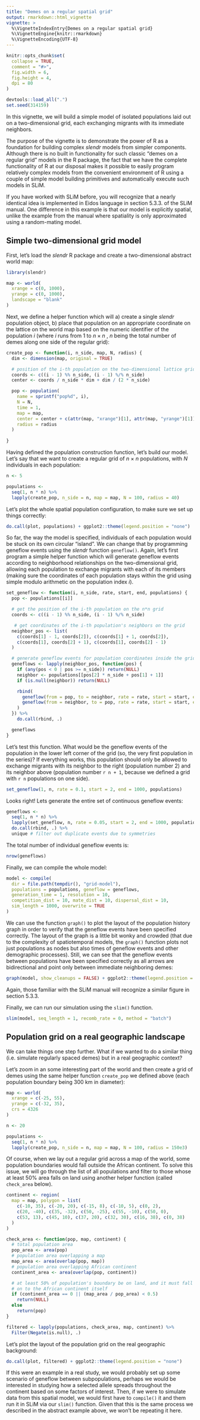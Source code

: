 ```yaml
---
title: "Demes on a regular spatial grid"
output: rmarkdown::html_vignette
vignette: >
  %\VignetteIndexEntry{Demes on a regular spatial grid}
  %\VignetteEngine{knitr::rmarkdown}
  %\VignetteEncoding{UTF-8}
---
```


```r
knitr::opts_chunk$set(
  collapse = TRUE,
  comment = "#>",
  fig.width = 6,
  fig.height = 4,
  dpi = 80
)
```

```r
devtools::load_all(".")
set.seed(314159)
```

In this vignette, we will build a simple model of isolated populations laid out on a two-dimensional grid, each exchanging migrants with its immediate neighbors.

The purpose of the vignette is to demonstrate the power of R as a foundation for building complex *slendr* models from simpler components. Although there is no built in functionality for such classic "demes on a regular grid" models in the R package, the fact that we have the complete functionality of R at our disposal makes it possible to easily program relatively complex models from the convenient environment of R using a couple of simple model building primitives and automatically execute such models in SLiM.

If you have worked with SLiM before, you will recognize that a nearly identical idea is implemented in Eidos language in section 5.3.3. of the SLiM manual. One difference in this example is that our model is explicitly spatial, unlike the example from the manual where spatiality is only approximated using a random-mating model.

## Simple two-dimensional grid model

First, let's load the *slendr* R package and create a two-dimensional abstract world map:

```r
library(slendr)
```

```r
map <- world(
  xrange = c(0, 1000),
  yrange = c(0, 1000),
  landscape = "blank"
)
```

Next, we define a helper function which will a) create a single *slendr* population object, b) place that population on an appropriate coordinate on the lattice on the world map based on the numeric identifier of the population *i* (where *i* runs from 1 to $n \times n$ , *n* being the total number of demes along one side of the regular grid):

```r
create_pop <- function(i, n_side, map, N, radius) {
  dim <- dimension(map, original = TRUE)

  # position of the i-th population on the two-dimensional lattice grid
  coords <- c((i - 1) %% n_side, (i - 1) %/% n_side)
  center <- coords / n_side * dim + dim / (2 * n_side)

  pop <- population(
    name = sprintf("pop%d", i),
    N = N,
    time = 1,
    map = map,
    center = center + c(attr(map, "xrange")[1], attr(map, "yrange")[1]),
    radius = radius
  )
  
}
```

Having defined the population construction function, let's build our model. Let's say that we want to create a regular grid of *n* × *n* populations, with *N* individuals in each population:

```r
n <- 5

populations <-
  seq(1, n * n) %>%
  lapply(create_pop, n_side = n, map = map, N = 100, radius = 40)
```

Let's plot the whole spatial population configuration, to make sure we set up things correctly:

```r
do.call(plot, populations) + ggplot2::theme(legend.position = "none")
```

So far, the way the model is specified, individuals of each population would be stuck on its own circular "island". We can change that by programming geneflow events using the *slendr* function `geneflow()`. Again, let's first program a simple helper function which will generate geneflow events according to neighborhood relationships on the two-dimensional grid, allowing each population to exchange migrants with each of its members (making sure the coordinates of each population stays within the grid using simple modulo arithmetic on the population index *i*).

```r
set_geneflow <- function(i, n_side, rate, start, end, populations) {
  pop <- populations[[i]]

  # get the position of the i-th population on the n*n grid
  coords <- c((i - 1) %% n_side, (i - 1) %/% n_side)

   # get coordinates of the i-th population's neighbors on the grid
  neighbor_pos <- list(
    c(coords[1] - 1, coords[2]), c(coords[1] + 1, coords[2]),
    c(coords[1], coords[2] + 1), c(coords[1], coords[2] - 1)
  )

  # generate geneflow events for population coordinates inside the grid
  geneflows <- lapply(neighbor_pos, function(pos) {
    if (any(pos < 0 | pos >= n_side)) return(NULL)
    neighbor <- populations[[pos[2] * n_side + pos[1] + 1]]
    if (is.null(neighbor)) return(NULL)

    rbind(
      geneflow(from = pop, to = neighbor, rate = rate, start = start, end = end, overlap = FALSE),
      geneflow(from = neighbor, to = pop, rate = rate, start = start, end = end, overlap = FALSE)
    )
  }) %>%
    do.call(rbind, .)

  geneflows
}
```

Let's test this function. What would be the geneflow events of the population in the lower left corner of the grid (so, the very first population in the series)? If everything works, this population should only be allowed to exchange migrants with its neighbor to the right (population number 2) and its neighbor above (population number `r n + 1`, because we defined a grid with `r n` populations on one side).

```r
set_geneflow(1, n, rate = 0.1, start = 2, end = 1000, populations)
```

Looks right! Lets generate the entire set of continuous geneflow events:

```r
geneflows <-
  seq(1, n * n) %>%
  lapply(set_geneflow, n, rate = 0.05, start = 2, end = 1000, populations) %>%
  do.call(rbind, .) %>%
  unique # filter out duplicate events due to symmetries
```

The total number of individual geneflow events is:

```r
nrow(geneflows)
```

Finally, we can compile the whole model:

```r
model <- compile(
  dir = file.path(tempdir(), "grid-model"), 
  populations = populations, geneflow = geneflows,
  generation_time = 1, resolution = 10,
  competition_dist = 10, mate_dist = 10, dispersal_dist = 10,
  sim_length = 1000, overwrite = TRUE
)
```

We can use the function `graph()` to plot the layout of the population history graph in order to verify that the geneflow events have been specified correctly. The layout of the graph is a little bit wonky and crowded (that due to the complexity of spatiotemporal models, the `graph()` function plots not just populations as nodes but also times of geneflow events and other demographic processes). Still, we can see that the geneflow events between populations have been specified correctly as all arrows are bidirectional and point only between immediate neighboring demes:

```r
graph(model, show_cleanups = FALSE) + ggplot2::theme(legend.position = "none")
```

Again, those familiar with the SLiM manual will recognize a similar figure in section 5.3.3.

Finally, we can run our simulation using the `slim()` function.

```r
slim(model, seq_length = 1, recomb_rate = 0, method = "batch")
```

## Population grid on a real geographic landscape

We can take things one step further. What if we wanted to do a similar thing (i.e. simulate regularly spaced demes) but in a real geographic context?

Let's zoom in an some interesting part of the world and then create a grid of demes using the same helper function `create_pop` we defined above (each population boundary being 300 km in diameter):

```r
map <- world(
  xrange = c(-25, 55),
  yrange = c(-32, 35),
  crs = 4326
)

n <- 20

populations <-
  seq(1, n * n) %>%
  lapply(create_pop, n_side = n, map = map, N = 100, radius = 150e3)
```

Of course, when we lay out a regular grid across a map of the world, some population boundaries would fall outside the African continent. To solve this issue, we will go through the list of all populations and filter to those whose at least 50% area falls on land using another helper function (called `check_area` below).

```r
continent <- region(
  map = map, polygon = list(
    c(-10, 35), c(-20, 20), c(-15, 8), c(-10, 5), c(0, 2),
    c(20, -40), c(35, -32), c(50, -25), c(55, -10), c(50, 0),
    c(53, 13), c(45, 10), c(37, 20), c(32, 30), c(16, 38), c(0, 38)
  )
)

check_area <- function(pop, map, continent) {
  # total population area
  pop_area <- area(pop)
  # population area overlapping a map
  map_area <- area(overlap(pop, map))
  # population area overlapping African continent
  continent_area <- area(overlap(pop, continent))

  # at least 50% of population's boundary be on land, and it must fall
  # on to the African continent itself
  if (continent_area == 0 || (map_area / pop_area) < 0.5)
    return(NULL)
  else
    return(pop)
}

filtered <- lapply(populations, check_area, map, continent) %>% 
  Filter(Negate(is.null), .)
```

Let's plot the layout of the population grid on the real geographic background:

```r
do.call(plot, filtered) + ggplot2::theme(legend.position = "none")
```

If this were an example in a real study, we would probably set up some scenario of geneflow between subpopulations, perhaps we would be interested in studying how a selected allele spreads throughout the continent based on some factors of interest. Then, if we were to simulate data from this spatial model, we would first have to `compile()` it and them run it in SLiM via our `slim()` function. Given that this is the same process we described in the abstract example above, we won't be repeating it here.
